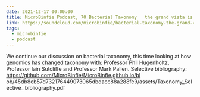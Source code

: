 ```yaml
---
date: 2021-12-17 00:00:00
title: MicroBinfie Podcast, 70 Bacterial Taxonomy   the grand vista is ahead of us
link: https://soundcloud.com/microbinfie/bacterial-taxonomy-the-grand-vista-is-ahead-of-us
tags:
  - microbinfie
  - podcast
---
```

We continue our discussion on bacterial taxonomy, this time looking at
how genomics has changed taxonomy with: Professor Phil Hugenholtz,
Professor Iain Sutcliffe and Professor Mark Pallen.  Selective
bibliography:  https://github.com/MicroBinfie/MicroBinfie.github.io/bl
ob/45db8eb57d732176449073065dbdacc88a288fe9/assets/Taxonomy_Selective_
bibliography.pdf

